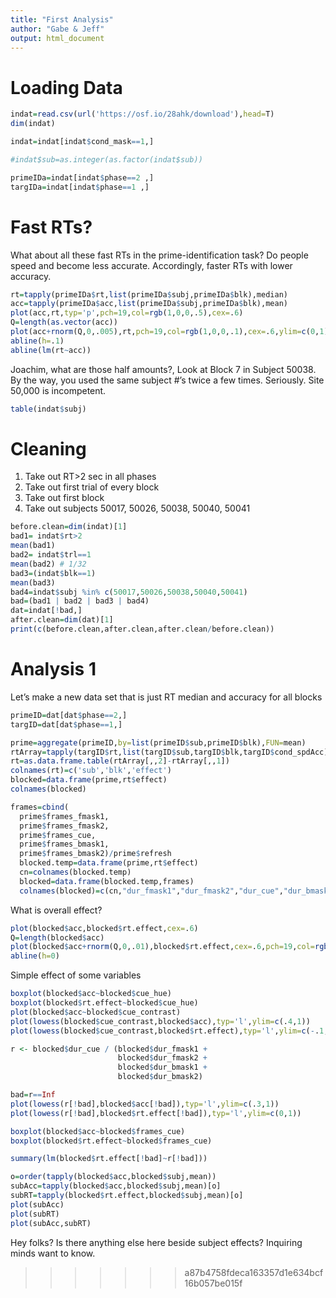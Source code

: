 ```yaml
---
title: "First Analysis"
author: "Gabe & Jeff"
output: html_document
---
```

# Loading Data

```r

indat=read.csv(url('https://osf.io/28ahk/download'),head=T)
dim(indat)

indat=indat[indat$cond_mask==1,]

#indat$sub=as.integer(as.factor(indat$sub))

primeIDa=indat[indat$phase==2 ,]
targIDa=indat[indat$phase==1 ,]
```


# Fast RTs?

What about all these fast RTs in the prime-identification task?  Do people speed and become less accurate.  Accordingly, faster RTs with lower accuracy.

```r
rt=tapply(primeIDa$rt,list(primeIDa$subj,primeIDa$blk),median)
acc=tapply(primeIDa$acc,list(primeIDa$subj,primeIDa$blk),mean)
plot(acc,rt,typ='p',pch=19,col=rgb(1,0,0,.5),cex=.6)
Q=length(as.vector(acc))
plot(acc+rnorm(Q,0,.005),rt,pch=19,col=rgb(1,0,0,.1),cex=.6,ylim=c(0,1))
abline(h=.1)
abline(lm(rt~acc))
```
Joachim, what are those half amounts?,  Look at Block 7 in Subject 50038.  By the way, you used the same subject #'s twice a few times.  Seriously.  Site 50,000 is incompetent.

```r
table(indat$subj)
```

# Cleaning

1. Take out RT>2 sec in all phases
2. Take out first trial of every block
3. Take out first block
4. Take out subjects 50017, 50026, 50038, 50040, 50041

```r
before.clean=dim(indat)[1]
bad1= indat$rt>2
mean(bad1)
bad2= indat$trl==1
mean(bad2) # 1/32
bad3=(indat$blk==1)
mean(bad3)
bad4=indat$subj %in% c(50017,50026,50038,50040,50041)
bad=(bad1 | bad2 | bad3 | bad4)
dat=indat[!bad,]
after.clean=dim(dat)[1]
print(c(before.clean,after.clean,after.clean/before.clean))
```  




# Analysis 1

Let's make a new data set that is just RT median and accuracy for all blocks

```r
primeID=dat[dat$phase==2,]
targID=dat[dat$phase==1,]

prime=aggregate(primeID,by=list(primeID$sub,primeID$blk),FUN=mean)
rtArray=tapply(targID$rt,list(targID$sub,targID$blk,targID$cond_spdAcc),mean)
rt=as.data.frame.table(rtArray[,,2]-rtArray[,,1])
colnames(rt)=c('sub','blk','effect')
blocked=data.frame(prime,rt$effect)
colnames(blocked)

frames=cbind(
  prime$frames_fmask1,
  prime$frames_fmask2,
  prime$frames_cue,
  prime$frames_bmask1,
  prime$frames_bmask2)/prime$refresh
  blocked.temp=data.frame(prime,rt$effect)
  cn=colnames(blocked.temp)
  blocked=data.frame(blocked.temp,frames)
  colnames(blocked)=c(cn,"dur_fmask1","dur_fmask2","dur_cue","dur_bmask1","dur_bmask2")

```


What is overall effect?
```r
plot(blocked$acc,blocked$rt.effect,cex=.6)
Q=length(blocked$acc)
plot(blocked$acc+rnorm(Q,0,.01),blocked$rt.effect,cex=.6,pch=19,col=rgb(1,0,0,.05))
abline(h=0)


```

Simple effect of some variables

```r
boxplot(blocked$acc~blocked$cue_hue)
boxplot(blocked$rt.effect~blocked$cue_hue)
plot(blocked$acc~blocked$cue_contrast)
plot(lowess(blocked$cue_contrast,blocked$acc),typ='l',ylim=c(.4,1))
plot(lowess(blocked$cue_contrast,blocked$rt.effect),typ='l',ylim=c(-.1,.1))

r <- blocked$dur_cue / (blocked$dur_fmask1 + 
                        blocked$dur_fmask2 + 
                        blocked$dur_bmask1 + 
                        blocked$dur_bmask2)

bad=r==Inf
plot(lowess(r[!bad],blocked$acc[!bad]),typ='l',ylim=c(.3,1))
plot(lowess(r[!bad],blocked$rt.effect[!bad]),typ='l',ylim=c(0,1))

boxplot(blocked$acc~blocked$frames_cue)
boxplot(blocked$rt.effect~blocked$frames_cue)

summary(lm(blocked$rt.effect[!bad]~r[!bad]))

o=order(tapply(blocked$acc,blocked$subj,mean))
subAcc=tapply(blocked$acc,blocked$subj,mean)[o]
subRT=tapply(blocked$rt.effect,blocked$subj,mean)[o]
plot(subAcc)
plot(subRT)
plot(subAcc,subRT)

```

Hey folks?  Is there anything else here beside subject effects?  Inquiring minds want to know.














>>>>>>> a87b4758fdeca163357d1e634bcf16b057be015f


